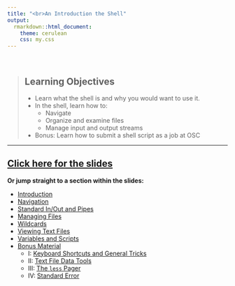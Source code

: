 ```yaml
---
title: "<br>An Introduction the Shell"
output:
  rmarkdown::html_document:
    theme: cerulean
    css: my.css
---
```


<br>

> ## Learning Objectives
>
> * Learn what the shell is and why you would want to use it.
> * In the shell, learn how to:
>   * Navigate
>   * Organize and examine files
>   * Manage input and output streams
> * Bonus: Learn how to submit a shell script as a job at OSC

------------

## <a href="slides/02-shell-slides.html" target="_blank">Click here for the slides</a>


**Or jump straight to a section within the slides:**

- [Introduction](slides/02-shell-slides.html#intro)
- [Navigation](slides/02-shell-slides.html#navigation)
- [Standard In/Out and Pipes](slides/02-shell-slides.html#stdin)
- [Managing Files](slides/02-shell-slides.html#managing_files)
- [Wildcards](slides/02-shell-slides.html#wildcards)
- [Viewing Text Files](slides/02-shell-slides.html#text_files)
- [Variables and Scripts](slides/02-shell-slides.html#script)
- [Bonus Material](slides/02-shell-slides.html#bonus)
  - I: [Keyboard Shortcuts and General Tricks](slides/02-shell-slides.html#tricks)
  - II: [Text File Data Tools](slides/02-shell-slides.html#datatools)
  - III: [The `less` Pager](slides/02-shell-slides.html#less)
  - IV: [Standard Error](slides/02-shell-slides.html#stderr)

<br> <br> <br> <br>
